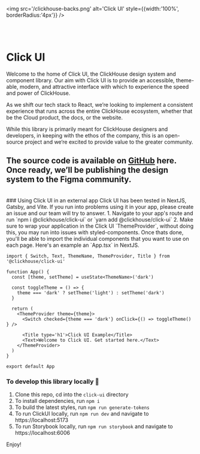 
<img src='/clickhouse-backs.png' alt='Click UI' style={{width:'100%', borderRadius:'4px'}} />

<br /><br />

# Click UI
Welcome to the home of Click UI, the ClickHouse design system and component library. Our aim with Click UI is to provide an accessible, theme-able, modern, and attractive interface with which to experience the speed and power of ClickHouse.

As we shift our tech stack to React, we’re looking to implement a consistent experience that runs across the entire ClickHouse ecosystem, whether that be the Cloud product, the docs, or the website.

While this library is primarily meant for ClickHouse designers and developers, in keeping with the ethos of the company, this is an open-source project and we‘re excited to provide value to the greater community.

The source code is available on [GitHub](https://github.com/ClickHouse/click-ui) here. Once ready, we’ll be publishing the design system to the Figma community.
<br />
--- 
<br />
### Using Click UI in an external app
Click UI has been tested in NextJS, Gatsby, and Vite. If you run into problems using it in your app, please create an issue and our team will try to answer.
1. Navigate to your app's route and run
   `npm i @clickhouse/click-ui`
   or
   `yarn add @clickhouse/click-ui`
2. Make sure to wrap your application in the Click UI `ThemeProvider`, without doing this, you may run into issues with styled-components. Once thats done, you'll be able to import the individual components that you want to use on each page. Here's an example an `App.tsx` in NextJS.

```
import { Switch, Text, ThemeName, ThemeProvider, Title } from '@clickhouse/click-ui'

function App() {
  const [theme, setTheme] = useState<ThemeName>('dark')

  const toggleTheme = () => {
    theme === 'dark' ? setTheme('light') : setTheme('dark')
  }

  return (
    <ThemeProvider theme={theme}>
      <Switch checked={theme === 'dark'} onClick={() => toggleTheme() } />

      <Title type='h1'>Click UI Example</Title>
      <Text>Welcome to Click UI. Get started here.</Text>
    </ThemeProvider>
  )
}

export default App
```
    


### To develop this library locally 🚀
1. Clone this repo, cd into the `click-ui` directory
2. To install dependencies, run `npm i` 
3. To build the latest styles, run `npm run generate-tokens`
4. To run ClickUI locally, run `npm run dev` and navigate to https://localhost:5173
5. To run Storybook locally, run `npm run storybook` and navigate to https://localhost:6006

Enjoy! 
